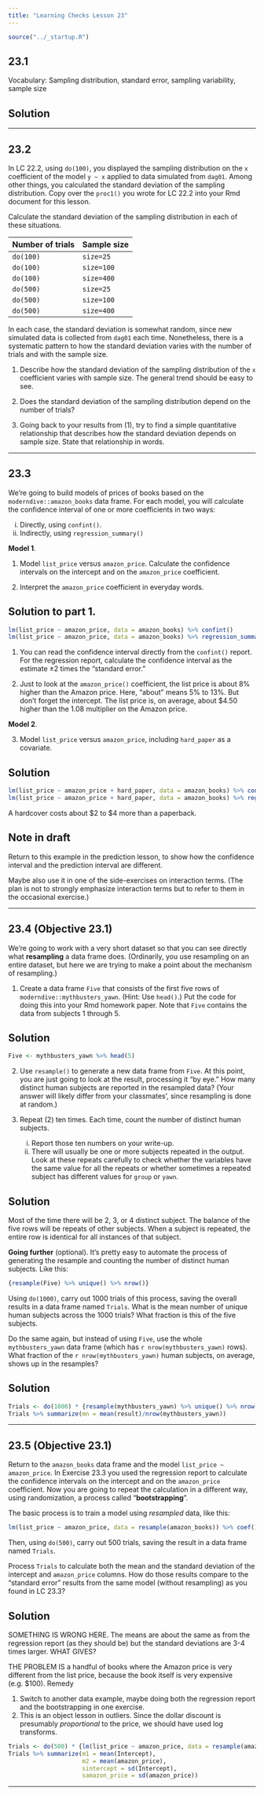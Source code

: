 ```yaml
---
title: "Learning Checks Lesson 23"
---
```


```r
source("../_startup.R")
```

## 23.1

Vocabulary: Sampling distribution, standard error, sampling variability, sample size

::: {.callout-note}
## Solution

:::

--------


## 23.2

In LC 22.2, using `do(100)`, you displayed the sampling distribution on the `x` coefficient of the model `y ~ x` applied to data simulated from `dag01`. Among other things, you calculated the standard deviation of the sampling distribution. Copy over the `proc1()` you wrote for LC 22.2 into your Rmd document for this lesson.

Calculate the standard deviation of the sampling distribution in each of these situations.

Number of trials  |  Sample size
------------------|---------------
`do(100)`         | `size=25`
`do(100)`         | `size=100`
`do(100)`         | `size=400`
`do(500)`         | `size=25`
`do(500)`         | `size=100`
`do(500)`         | `size=400`

In each case, the standard deviation is somewhat random, since new simulated data is collected from `dag01` each time. Nonetheless, there is a systematic pattern to how the standard deviation varies with the number of trials and with the sample size.

1. Describe how the standard deviation of the sampling distribution of the `x` coefficient varies with sample size. The general trend should be easy to see.

2. Does the standard deviation of the sampling distribution depend on the number of trials?

3. Going back to your results from (1), try to find a simple quantitative relationship that describes how the standard deviation depends on sample size. State that relationship in words.

-----------

## 23.3

We're going to build models of prices of books based on the `moderndive::amazon_books` data frame. For each model, you will calculate the confidence interval of one or more coefficients in two ways:

i. Directly, using `confint()`.
ii. Indirectly, using `regression_summary()`

**Model 1**. 

1. Model `list_price` versus `amazon_price`. Calculate the confidence intervals on the intercept and on the `amazon_price` coefficient.

2. Interpret the `amazon_price` coefficient in everyday words.

::: {.callout-note}
## Solution to part 1.

```r
lm(list_price ~ amazon_price, data = amazon_books) %>% confint()
lm(list_price ~ amazon_price, data = amazon_books) %>% regression_summary()
```

1. You can read the confidence interval directly from the `confint()` report. For the regression report, calculate the confidence interval as the estimate $\pm 2$ times the "standard error."

2. Just to look at the `amazon_price()` coefficient, the list price is about 8% higher than the Amazon price. Here, "about" means 5% to 13%. But don't forget the intercept. The list price is, on average, about $4.50 higher than the 1.08 multiplier on the Amazon price.
:::

**Model 2**.

3. Model `list_price` versus `amazon_price`, including `hard_paper` as a covariate.

::: {.callout-note}
## Solution

```r
lm(list_price ~ amazon_price + hard_paper, data = amazon_books) %>% confint()
lm(list_price ~ amazon_price + hard_paper, data = amazon_books) %>% regression_summary()
```

A hardcover costs about $2 to $4 more than a paperback.
:::

::: {.callout-warning}
## Note in draft
Return to this example in the prediction lesson, to show how the confidence interval and the prediction interval are different.

Maybe also use it in one of the side-exercises on interaction terms. (The plan is not to strongly emphasize interaction terms but to refer to them in the occasional exercise.)
:::

-------------

## 23.4 (Objective 23.1)

We're going to work with a very short dataset so that you can see directly what **resampling** a data frame does. (Ordinarily, you use resampling on an entire dataset, but here we are trying to make a point about the mechanism of resampling.)

1. Create a data frame `Five` that consists of the first five rows of `moderndive::mythbusters_yawn`. (Hint: Use `head()`.) Put the code for doing this into your Rmd homework paper. Note that `Five` contains the data from subjects 1 through 5.

::: {.callout-note}
## Solution

```r
Five <- mythbusters_yawn %>% head(5)
```
:::

2. Use `resample()` to generate a new data frame from `Five`. At this point, you are just going to look at the result, processing it "by eye." How many distinct human subjects are reported in the resampled data? (Your answer will likely differ from your classmates', since resampling is done at random.)

3. Repeat (2) ten times. Each time, count the number of distinct human subjects. 

    i. Report those ten numbers on your write-up.
    ii. There will usually be one or more subjects repeated in the output. Look at these repeats carefully to check whether the variables have the same value for all the repeats or whether sometimes a repeated subject has different values for `group` or `yawn`. 
    
::: {.callout-note}
## Solution

Most of the time there will be 2, 3, or 4 distinct subject. The balance of the five rows will be repeats of other subjects. When a subject is repeated, the entire row is identical for all instances of that subject.
:::

**Going further** (optional). It's pretty easy to automate the process of generating the resample and counting the number of distinct human subjects. Like this:

```r
{resample(Five) %>% unique() %>% nrow()}
```

Using `do(1000)`, carry out 1000 trials of this process, saving the overall results in a data frame named `Trials`. What is the mean number of unique human subjects across the 1000 trials? What fraction is this of the five subjects.

Do the same again, but instead of using `Five`, use the whole `mythbusters_yawn` data frame (which has `r nrow(mythbusters_yawn)` rows).  What fraction of the `r nrow(mythbusters_yawn)` human subjects, on average, shows up in the resamples?

::: {.callout-note}
## Solution

```r
Trials <- do(1000) * {resample(mythbusters_yawn) %>% unique() %>% nrow()}
Trials %>% summarize(mn = mean(result)/nrow(mythbusters_yawn))
```
:::


-------------

## 23.5 (Objective 23.1)

Return to the `amazon_books` data frame and the model `list_price ~ amazon_price`. In Exercise 23.3 you used the regression report to calculate the confidence intervals on the intercept and on the `amazon_price` coefficient. Now you are going to repeat the calculation in a different way, using randomization, a process called "**bootstrapping**".

The basic process is to train a model using *resampled* data, like this:

```r
lm(list_price ~ amazon_price, data = resample(amazon_books)) %>% coef()
```

Then, using `do(500)`, carry out 500 trials, saving the result in a data frame named `Trials`.

Process `Trials` to calculate both the mean and the standard deviation of the intercept and `amazon_price` columns. How do those results compare to the "standard error" results from the same model (without resampling) as you found in LC 23.3?

::: {.callout-note}
## Solution

SOMETHING IS WRONG HERE. The means are about the same as from the regression report (as they should be) but the standard deviations are 3-4 times larger. WHAT GIVES?

THE PROBLEM IS a handful of books where the Amazon price is very different from the list price, because the book itself is very expensive (e.g. $100). Remedy

1. Switch to another data example, maybe doing both the regression report and the bootstrapping in one exercise.
2. This is an object lesson in outliers. Since the dollar discount is presumably *proportional* to the price, we should have used log transforms.

```r
Trials <- do(500) * {lm(list_price ~ amazon_price, data = resample(amazon_books)) %>% coef()}
Trials %>% summarize(m1 = mean(Intercept), 
                     m2 = mean(amazon_price), 
                     sintercept = sd(Intercept), 
                     samazon_price = sd(amazon_price))
```

:::

-------------

